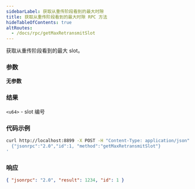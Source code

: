 ```yaml
---
sidebarLabel: 获取从重传阶段看到的最大时隙
title: 获取从重传阶段看到的最大时隙 RPC 方法
hideTableOfContents: true
altRoutes:
  - /docs/rpc/getMaxRetransmitSlot
---
```


获取从重传阶段看到的最大 slot。

<DocSideBySide>

<DocLeftSide>

### 参数

**无参数**

### 结果

`<u64>` - slot 编号

</DocLeftSide>

<DocRightSide>

### 代码示例

```bash
curl http://localhost:8899 -X POST -H "Content-Type: application/json" -d '
  {"jsonrpc":"2.0","id":1, "method":"getMaxRetransmitSlot"}
'
```

### 响应

```json
{ "jsonrpc": "2.0", "result": 1234, "id": 1 }
```

</DocRightSide>
</DocSideBySide>
